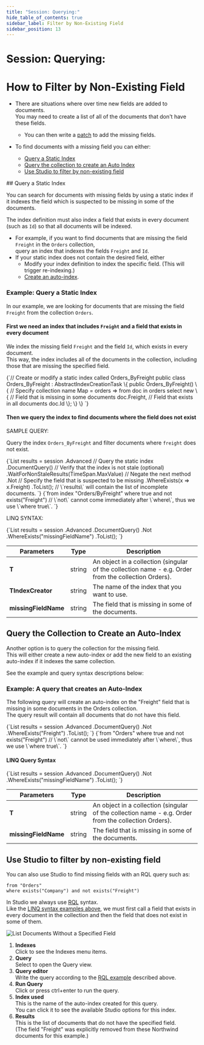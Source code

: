 ```yaml
---
title: "Session: Querying:"
hide_table_of_contents: true
sidebar_label: Filter by Non-Existing Field
sidebar_position: 13
---
```





# Session: Querying: 
<LanguageSwitcher supportedLanguages={supportedLanguages} />
<LanguageContent language="csharp">

# How to Filter by Non-Existing Field  
<Admonition type="note" title="">

* There are situations where over time new fields are added to documents.  
  You may need to create a list of all of the documents that don't have these fields.  
   * You can then write a [patch](../../../client-api/operations/patching/set-based.mdx#update-by-static-index-query-result) 
     to add the missing fields.

* To find documents with a missing field you can either:
   * [Query a Static Index](../../../client-api/session/querying/how-to-filter-by-non-existing-field.mdx#query-a-static-index)  
   * [Query the collection to create an Auto Index](../../../client-api/session/querying/how-to-filter-by-non-existing-field.mdx#query-the-collection-to-create-an-auto-index) 
   * [Use Studio to filter by non-existing field](../../../client-api/session/querying/how-to-filter-by-non-existing-field.mdx#use-studio-to-filter-by-non-existing-field)  


</Admonition>
## Query a Static Index

You can search for documents with missing fields by using a static index if it indexes the field which is 
suspected to be missing in some of the documents.  

The index definition must also index a field that exists in every document (such as `Id`) so that all documents will be indexed.  

* For example, if you want to find documents that are missing the field `Freight` in the `Orders` collection,  
  query an index that indexes the fields `Freight` and `Id`. 
* If your static index does not contain the desired field, either
   * Modify your index definition to index the specific field.  (This will trigger re-indexing.)
   * [Create an auto-index](../../../client-api/session/querying/how-to-filter-by-non-existing-field.mdx#query-the-collection-to-create-an-auto-index). 
     
### Example: Query a Static Index

In our example, we are looking for documents that are missing the field `Freight` from the collection `Orders`.  

#### First we need an index that includes `Freight` and a field that exists in every document

We index the missing field `Freight` and the field `Id`, which exists in every document.  
This way, the index includes all of the documents in the collection, 
including those that are missing the specified field.

<TabItem value="IndexwhereNotexists_example" label="IndexwhereNotexists_example">
<CodeBlock language="csharp">
{`// Create or modify a static index called Orders_ByFreight
public class Orders_ByFreight : AbstractIndexCreationTask<Order>
\{
    public Orders_ByFreight()
    \{
        // Specify collection name
        Map = orders => from doc in orders
                           select new
                           \{
                               // Field that is missing in some documents
                               doc.Freight,
                               // Field that exists in all documents
                               doc.Id
                           \};
    \}
\}
`}
</CodeBlock>
</TabItem>

#### Then we query the index to find documents where the field does not exist

SAMPLE QUERY:

Query the index `Orders_ByFreight` and filter documents where `freight` does not exist.  

<Tabs groupId='languageSyntax'>
<TabItem value="LINQ" label="LINQ">
<CodeBlock language="csharp">
{`List<Order> results = session
    .Advanced
    // Query the static index 
    .DocumentQuery<Order, Orders_ByFreight>()
    // Verify that the index is not stale (optional)
    .WaitForNonStaleResults(TimeSpan.MaxValue)
    // Negate the next method
    .Not
    // Specify the field that is suspected to be missing
    .WhereExists(x => x.Freight)
    .ToList();
    // \`results\` will contain the list of incomplete documents.
`}
</CodeBlock>
</TabItem>
<TabItem value="RQL" label="RQL">
<CodeBlock language="sql">
{`from index "Orders/ByFreight"
where true and not exists("Freight")
// \`not\` cannot come immediately after \`where\`, thus we use \`where true\`.
`}
</CodeBlock>
</TabItem>
</Tabs>

LINQ SYNTAX:

<TabItem value="whereNotexists_StaticSignature" label="whereNotexists_StaticSignature">
<CodeBlock language="csharp">
{`List<T> results = session
    .Advanced
    .DocumentQuery<T, TIndexCreator>()
    .Not
    .WhereExists("missingFieldName")
    .ToList();
`}
</CodeBlock>
</TabItem>

| Parameters | Type | Description |
| -- | - | -- |
| **T** | string | An object in a collection (singular of the collection name - e.g. Order from the collection Orders). |
| **TIndexCreator** | string | The name of the index that you want to use. |
| **missingFieldName**| string | The field that is missing in some of the documents. |




## Query the Collection to Create an Auto-Index

Another option is to query the collection for the missing field.  
This will either create a new auto-index or add the new field to an existing auto-index if it indexes the same collection.  

See the example and query syntax descriptions below:

### Example: A query that creates an Auto-Index

The following query will create an auto-index on the "Freight" field 
that is missing in some documents in the Orders collection.  
The query result will contain all documents that do not have this field.  

<Tabs groupId='languageSyntax'>
<TabItem value="LINQ" label="LINQ">
<CodeBlock language="csharp">
{`List<Order> results = session
    .Advanced
    .DocumentQuery<Order>()
    .Not
    .WhereExists("Freight")
    .ToList();
`}
</CodeBlock>
</TabItem>
<TabItem value="RQL" label="RQL">
<CodeBlock language="sql">
{`from "Orders" 
where true and not exists("Freight")
// \`not\` cannot be used immediately after \`where\`, thus we use \`where true\`.
`}
</CodeBlock>
</TabItem>
</Tabs>

#### LINQ Query Syntax

<TabItem value="whereNotexists_signature" label="whereNotexists_signature">
<CodeBlock language="csharp">
{`List<T> results = session
    .Advanced
    .DocumentQuery<T>()
    .Not
    .WhereExists("missingFieldName")
    .ToList();
`}
</CodeBlock>
</TabItem>

| Parameters | Type | Description |
| -- | - | -- |
| **T** | string | An object in a collection (singular of the collection name - e.g. Order from the collection Orders). |
| **missingFieldName** | string | The field that is missing in some of the documents. |





## Use Studio to filter by non-existing field

You can also use Studio to find missing fields with an RQL query such as:  

```
from "Orders"  
where exists("Company") and not exists("Freight")
```

In Studio we always use [RQL](../../../indexes/querying/what-is-rql.mdx) syntax.  
Like the [LINQ syntax examples above](../../../client-api/session/querying/how-to-filter-by-non-existing-field.mdx#query-a-static-index), 
we must first call a field that exists in every document in the collection 
and then the field that does not exist in some of them.

![List Documents Without a Specified Field](./assets/non-existing-field-studio-rql.png)

1. **Indexes**  
   Click to see the Indexes menu items.
2. **Query**  
   Select to open the Query view.
3. **Query editor**  
   Write the query according to the [RQL example](../../../client-api/session/querying/how-to-filter-by-non-existing-field.mdx#example-a-query-that-creates-an-auto-index) described above.  
4. **Run Query**  
   Click or press ctrl+enter to run the query.
5. **Index used**  
   This is the name of the auto-index created for this query.  
   You can click it to see the available Studio options for this index.  
6. **Results**  
   This is the list of documents that do not have the specified field.  
   (The field "Freight" was explicitly removed from these Northwind documents for this example.)




</LanguageContent>

<!---
### Client API
- [What is a Document Query](../../../client-api/session/querying/document-query/what-is-document-query)
- [How to Filter by Field Presence](../../../client-api/session/querying/how-to-filter-by-field)

### Indexes
- [Querying: Filtering](../../../indexes/querying/filtering)
- [Query vs DocumentQuery](../../../indexes/querying/query-vs-document-query)
- [RQL - Raven Query Language](../../../indexes/querying/what-is-rql)

### Code Walkthrough
- [Queries - Filtering Results - Basics](https://demo.ravendb.net/demos/csharp/queries/filtering-results-basics)
- [Queries - Filtering with Multiple Conditions](https://demo.ravendb.net/demos/csharp/queries/filtering-results-multiple-conditions)


-->